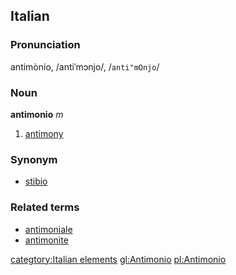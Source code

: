 ==Italian==
===Pronunciation===
antimònio, /antiˈmɔnjo/, /<tt>anti"mOnjo</tt>/
===Noun===
'''antimonio''' ''m''

# [[antimony]]

===Synonym===
*[[stibio]]

===Related terms===
*[[antimoniale]]
*[[antimonite]]

[[categtory:Italian elements]]
[[gl:Antimonio]]
[[pl:Antimonio]]